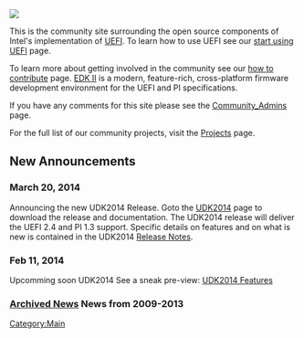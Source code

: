 <a href="UDK2014"><img src="images/IntroducingUDK2014.png"/></a>

This is the community site surrounding the open source components of Intel's implementation of [[UEFI]].
To learn how to use UEFI see our [[start using UEFI]] page.

To learn more about getting involved in the community see our [[How To Contribute|how to contribute]] page.
[[EDK2|EDK II]] is a modern, feature-rich, cross-platform firmware development environment for the UEFI and PI specifications.

If you have any comments for this site please see the [[Community_Admins]] page.

For the full list of our community projects, visit the [[Projects]] page.

=='''New Announcements'''==

===March 20, 2014 ===
Announcing the new UDK2014 Release. Goto the [[UDK2014]] page to download the release and documentation.
The UDK2014 release will deliver the UEFI 2.4  and PI 1.3 support.  Specific details on features and on what is new is contained in the UDK2014 
[http://sourceforge.net/projects/edk2/files/UDK2014_Releases/UDK2014/UDK2014-ReleaseNotes-MyWorkSpace.txt/download Release Notes].  

===Feb 11, 2014 ===
Upcomming soon UDK2014 See a sneak pre-view: [[RoadMap2014| UDK2014 Features]]

=== [[Archived News]] News from 2009-2013 ===

[[Category:Main]]
